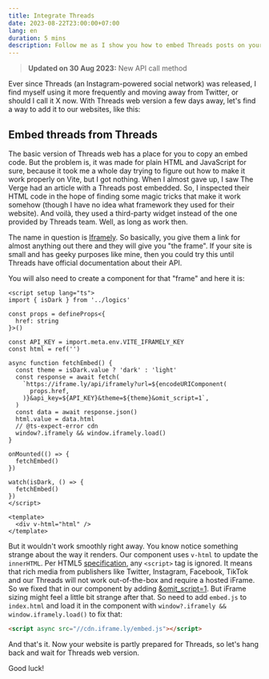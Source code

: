 ```yaml
---
title: Integrate Threads
date: 2023-08-22T23:00:00+07:00
lang: en
duration: 5 mins
description: Follow me as I show you how to embed Threads posts on your website using Iframely, a third-party widget that supports rich media. See how you can create a Vue component and use HTML and JavaScript to display Threads posts.
---
```


> **Updated on 30 Aug 2023:** New API call method

<Iframely client:load href="https://www.threads.net/@threads/post/CwQEkZfgBH0" />

Ever since Threads (an Instagram-powered social network) was released, I find myself using it more frequently and moving away from Twitter, or should I call it X now. With Threads web version a few days away, let's find a way to add it to our websites, like this:

## Embed threads from Threads

The basic version of Threads web has a place for you to copy an embed code. But the problem is, it was made for plain HTML and JavaScript for sure, because it took me a whole day trying to figure out how to make it work properly on Vite, but I got nothing. When I almost gave up, I saw The Verge had an article with a Threads post embedded. So, I inspected their HTML code in the hope of finding some magic tricks that make it work somehow (though I have no idea what framework they used for their website). And voilà, they used a third-party widget instead of the one provided by Threads team. Well, as long as work then.

The name in question is [Iframely](https://iframely.com). So basically, you give them a link for almost anything out there and they will give you "the frame". If your site is small and has geeky purposes like mine, then you could try this until Threads have official documentation about their API.

You will also need to create a component for that "frame" and here it is:

```vue
<script setup lang="ts">
import { isDark } from '../logics'

const props = defineProps<{
  href: string
}>()

const API_KEY = import.meta.env.VITE_IFRAMELY_KEY
const html = ref('')

async function fetchEmbed() {
  const theme = isDark.value ? 'dark' : 'light'
  const response = await fetch(
    `https://iframe.ly/api/iframely?url=${encodeURIComponent(
      props.href,
    )}&api_key=${API_KEY}&theme=${theme}&omit_script=1`,
  )
  const data = await response.json()
  html.value = data.html
  // @ts-expect-error cdn
  window?.iframely && window.iframely.load()
}

onMounted(() => {
  fetchEmbed()
})

watch(isDark, () => {
  fetchEmbed()
})
</script>

<template>
  <div v-html="html" />
</template>
```

But it wouldn't work smoothly right away. You know notice something strange about the way it renders. Our component uses `v-html` to update the `innerHTML`. Per HTML5 [specification](https://developer.mozilla.org/en-US/docs/Web/API/Element/innerHTML), any `<script>` tag is ignored. It means that rich media from publishers like Twitter, Instagram, Facebook, TikTok and our Threads will not work out-of-the-box and require a hosted iFrame. So we fixed that in our component by adding [&omit_script=1](https://iframely.com/docs/omit-script). But iFrame sizing might feel a little bit strange after that. So need to add `embed.js` to `index.html` and load it in the component with `window?.iframely && window.iframely.load()` to fix that:

```html
<script async src="//cdn.iframe.ly/embed.js"></script>
```

And that's it. Now your website is partly prepared for Threads, so let's hang back and wait for Threads web version.

<Iframely client:load href="https://www.threads.net/@vinh.phm/post/CwNHs0Nv66-" />

Good luck!
